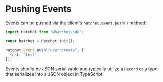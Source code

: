 # Pushing Events

Events can be pushed via the client's `hatchet.event.push()` method:

```ts
import Hatchet from "@hatchet/sdk";

const hatchet = Hatchet.init();

hatchet.event.push("user:create", {
  test: "test",
});
```

Events should be JSON serializable and typically utilize a `Record` or a type that serializes into a JSON object in TypeScript.
